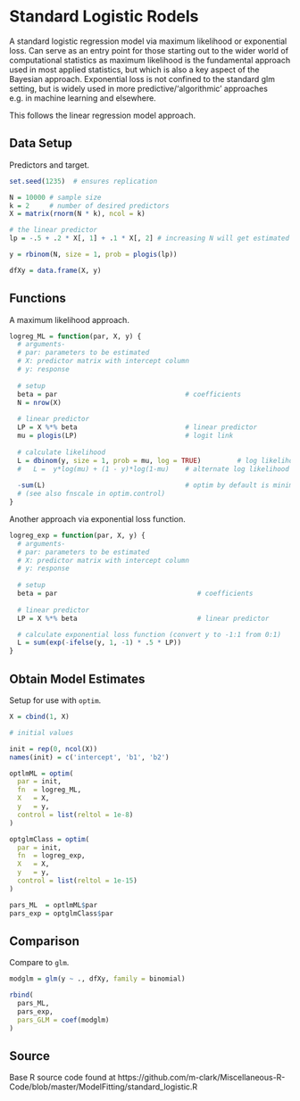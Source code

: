 # Standard Logistic Rodels


A standard logistic regression model via maximum likelihood or exponential
loss. Can serve as an entry point for those starting out to the wider world of
computational statistics as maximum likelihood is the fundamental approach used
in most applied statistics, but which is also a key aspect of the Bayesian
approach.  Exponential loss is not confined to the standard glm setting, but
is widely used in more predictive/'algorithmic' approaches e.g. in
machine learning and elsewhere.

This follows the linear regression model approach.



## Data Setup 

Predictors and target.

```r
set.seed(1235)  # ensures replication

N = 10000 # sample size
k = 2     # number of desired predictors
X = matrix(rnorm(N * k), ncol = k)

# the linear predictor
lp = -.5 + .2 * X[, 1] + .1 * X[, 2] # increasing N will get estimated values closer to these

y = rbinom(N, size = 1, prob = plogis(lp))

dfXy = data.frame(X, y)
```

## Functions 
 
A maximum likelihood approach.


```r
logreg_ML = function(par, X, y) {
  # arguments- 
  # par: parameters to be estimated
  # X: predictor matrix with intercept column
  # y: response
  
  # setup
  beta = par                                # coefficients
  N = nrow(X)
  
  # linear predictor
  LP = X %*% beta                           # linear predictor
  mu = plogis(LP)                           # logit link
  
  # calculate likelihood
  L = dbinom(y, size = 1, prob = mu, log = TRUE)         # log likelihood
  #   L =  y*log(mu) + (1 - y)*log(1-mu)    # alternate log likelihood form
  
  -sum(L)                                   # optim by default is minimization, and we want to maximize the likelihood 
  # (see also fnscale in optim.control)
}
```



Another approach via exponential loss function.

```r
logreg_exp = function(par, X, y) {
  # arguments- 
  # par: parameters to be estimated
  # X: predictor matrix with intercept column
  # y: response
  
  # setup
  beta = par                                   # coefficients
  
  # linear predictor
  LP = X %*% beta                              # linear predictor

  # calculate exponential loss function (convert y to -1:1 from 0:1)
  L = sum(exp(-ifelse(y, 1, -1) * .5 * LP))
}
```




## Obtain Model Estimates

Setup for use with `optim`.

```r
X = cbind(1, X)

# initial values

init = rep(0, ncol(X))
names(init) = c('intercept', 'b1', 'b2')

optlmML = optim(
  par = init,
  fn  = logreg_ML,
  X   = X,
  y   = y,
  control = list(reltol = 1e-8)
)

optglmClass = optim(
  par = init,
  fn  = logreg_exp,
  X   = X,
  y   = y, 
  control = list(reltol = 1e-15)
)

pars_ML  = optlmML$par
pars_exp = optglmClass$par
```





## Comparison
 
Compare to `glm`.

```r
modglm = glm(y ~ ., dfXy, family = binomial)

rbind(
  pars_ML,
  pars_exp,
  pars_GLM = coef(modglm)
)

```



## Source
 Base R source code found at https://github.com/m-clark/Miscellaneous-R-Code/blob/master/ModelFitting/standard_logistic.R